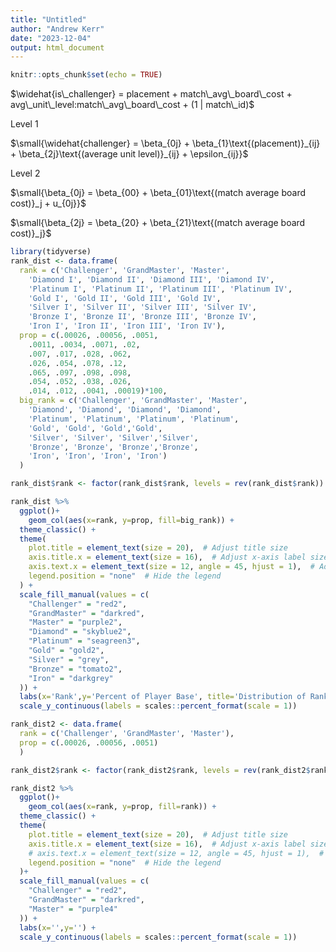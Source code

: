 ```yaml
---
title: "Untitled"
author: "Andrew Kerr"
date: "2023-12-04"
output: html_document
---
```


```r
knitr::opts_chunk$set(echo = TRUE)
```

$\widehat{is\_challenger} = placement + match\_avg\_board\_cost + avg\_unit\_level:match\_avg\_board\_cost + (1 | match\_id)$

Level 1
  
$\small{\widehat{challenger} = \beta_{0j} + \beta_{1}\text{(placement)}_{ij} + \beta_{2j}\text{(average unit level)}_{ij} + \epsilon_{ij}}$
     
Level 2
  
$\small{\beta_{0j} = \beta_{00} + \beta_{01}\text{(match average board cost)}_j + u_{0j}}$

$\small{\beta_{2j} = \beta_{20} + \beta_{21}\text{(match average board cost)}_j}$


```r
library(tidyverse)
rank_dist <- data.frame(
  rank = c('Challenger', 'GrandMaster', 'Master', 
    'Diamond I', 'Diamond II', 'Diamond III', 'Diamond IV',
    'Platinum I', 'Platinum II', 'Platinum III', 'Platinum IV',
    'Gold I', 'Gold II', 'Gold III', 'Gold IV',
    'Silver I', 'Silver II', 'Silver III', 'Silver IV',
    'Bronze I', 'Bronze II', 'Bronze III', 'Bronze IV',
    'Iron I', 'Iron II', 'Iron III', 'Iron IV'),
  prop = c(.00026, .00056, .0051, 
    .0011, .0034, .0071, .02, 
    .007, .017, .028, .062, 
    .026, .054, .078, .12, 
    .065, .097, .098, .098, 
    .054, .052, .038, .026, 
    .014, .012, .0041, .00019)*100,
  big_rank = c('Challenger', 'GrandMaster', 'Master', 
    'Diamond', 'Diamond', 'Diamond', 'Diamond',
    'Platinum', 'Platinum', 'Platinum', 'Platinum',
    'Gold', 'Gold', 'Gold','Gold',
    'Silver', 'Silver', 'Silver','Silver',
    'Bronze', 'Bronze', 'Bronze','Bronze',
    'Iron', 'Iron', 'Iron', 'Iron')
  )

rank_dist$rank <- factor(rank_dist$rank, levels = rev(rank_dist$rank))

rank_dist %>%
  ggplot()+
    geom_col(aes(x=rank, y=prop, fill=big_rank)) +
  theme_classic() +
  theme(
    plot.title = element_text(size = 20),  # Adjust title size
    axis.title.x = element_text(size = 16),  # Adjust x-axis label size
    axis.text.x = element_text(size = 12, angle = 45, hjust = 1),  # Adjust x-axis tick label size and rotation
    legend.position = "none"  # Hide the legend
  ) + 
  scale_fill_manual(values = c(
    "Challenger" = "red2",
    "GrandMaster" = "darkred",
    "Master" = "purple2",
    "Diamond" = "skyblue2",
    "Platinum" = "seagreen3",
    "Gold" = "gold2",
    "Silver" = "grey",
    "Bronze" = "tomato2",
    "Iron" = "darkgrey"
  )) +
  labs(x='Rank',y='Percent of Player Base', title='Distribution of Ranked Players') +   
  scale_y_continuous(labels = scales::percent_format(scale = 1))
```

```r
rank_dist2 <- data.frame(
  rank = c('Challenger', 'GrandMaster', 'Master'),
  prop = c(.00026, .00056, .0051)
  )

rank_dist2$rank <- factor(rank_dist2$rank, levels = rev(rank_dist2$rank))

rank_dist2 %>%
  ggplot()+
    geom_col(aes(x=rank, y=prop, fill=rank)) +
  theme_classic() +
  theme(
    plot.title = element_text(size = 20),  # Adjust title size
    axis.title.x = element_text(size = 16),  # Adjust x-axis label size
    # axis.text.x = element_text(size = 12, angle = 45, hjust = 1),  # Adjust x-axis tick label size and rotation
    legend.position = "none"  # Hide the legend
  )+ 
  scale_fill_manual(values = c(
    "Challenger" = "red2",
    "GrandMaster" = "darkred",
    "Master" = "purple4"
  )) +
  labs(x='',y='') +   
  scale_y_continuous(labels = scales::percent_format(scale = 1))
```

